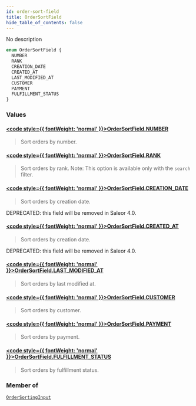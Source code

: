 ```yaml
---
id: order-sort-field
title: OrderSortField
hide_table_of_contents: false
---
```








No description

```graphql
enum OrderSortField {
  NUMBER
  RANK
  CREATION_DATE
  CREATED_AT
  LAST_MODIFIED_AT
  CUSTOMER
  PAYMENT
  FULFILLMENT_STATUS
}
```


### Values

#### [<code style={{ fontWeight: 'normal' }}>OrderSortField.<b>NUMBER</b></code>](#) 
> Sort orders by number.
> 

#### [<code style={{ fontWeight: 'normal' }}>OrderSortField.<b>RANK</b></code>](#) 
> Sort orders by rank. Note: This option is available only with the `search` filter.
> 

#### [<code style={{ fontWeight: 'normal' }}>OrderSortField.<b>CREATION_DATE</b></code>](#) 
> Sort orders by creation date. 

DEPRECATED: this field will be removed in Saleor 4.0.
> 

#### [<code style={{ fontWeight: 'normal' }}>OrderSortField.<b>CREATED_AT</b></code>](#) 
> Sort orders by creation date. 

DEPRECATED: this field will be removed in Saleor 4.0.
> 

#### [<code style={{ fontWeight: 'normal' }}>OrderSortField.<b>LAST_MODIFIED_AT</b></code>](#) 
> Sort orders by last modified at.
> 

#### [<code style={{ fontWeight: 'normal' }}>OrderSortField.<b>CUSTOMER</b></code>](#) 
> Sort orders by customer.
> 

#### [<code style={{ fontWeight: 'normal' }}>OrderSortField.<b>PAYMENT</b></code>](#) 
> Sort orders by payment.
> 

#### [<code style={{ fontWeight: 'normal' }}>OrderSortField.<b>FULFILLMENT_STATUS</b></code>](#) 
> Sort orders by fulfillment status.
> 



### Member of

[`OrderSortingInput`](../../../developer/api-reference/inputs/order-sorting-input)  <Badge class="secondary" text="input"/>



